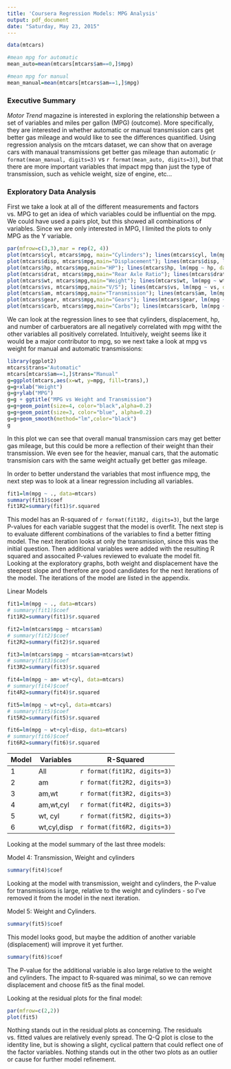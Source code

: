```yaml
---
title: 'Coursera Regression Models: MPG Analysis'
output: pdf_document
date: "Saturday, May 23, 2015"
---
```


```r
data(mtcars)

#mean mpg for automatic
mean_auto=mean(mtcars[mtcars$am==0,]$mpg)

#mean mpg for manual
mean_manual=mean(mtcars[mtcars$am==1,]$mpg)

```
### Executive Summary

*Motor Trend* magazine is interested in exploring the relationship between a set of variables and miles per gallon (MPG) (outcome). More specifically, they are interested in whether automatic or manual transmission cars get better gas mileage and would like to see the differences quantified.  Using regression analysis on the mtcars dataset, we can show that on average cars with manaual transmissions get better gas mileage than automatic (`r format(mean_manual, digits=3)` vs `r format(mean_auto, digits=3)`), but that there are more important variables that impact mpg than just the type of transmission, such as vehicle weight, size of engine, etc... 

### Exploratory Data Analysis
First we take a look at all of the different measurements and factors vs. MPG to get an idea of which variables could be influential on the mpg. We could have used a pairs plot, but this showed all combinations of variables.  Since we are only interested in MPG, I limited the plots to only MPG as the Y variable.  
```r
par(mfrow=c(3,3),mar = rep(2, 4))
plot(mtcars$cyl, mtcars$mpg, main="Cylinders"); lines(mtcars$cyl, lm(mpg ~ cyl, data=mtcars)$fitted, lwd=3, col="green")
plot(mtcars$disp, mtcars$mpg,main="Displacement"); lines(mtcars$disp, lm(mpg ~ disp, data=mtcars)$fitted, lwd=3, col="green")
plot(mtcars$hp, mtcars$mpg,main="HP"); lines(mtcars$hp, lm(mpg ~ hp, data=mtcars)$fitted, lwd=3, col="green")
plot(mtcars$drat, mtcars$mpg,main="Rear Axle Ratio"); lines(mtcars$drat, lm(mpg ~ drat, data=mtcars)$fitted, lwd=3, col="green")
plot(mtcars$wt, mtcars$mpg,main="Weight"); lines(mtcars$wt, lm(mpg ~ wt, data=mtcars)$fitted, lwd=3, col="green")
plot(mtcars$vs, mtcars$mpg,main="V/S"); lines(mtcars$vs, lm(mpg ~ vs, data=mtcars)$fitted, lwd=3, col="green")
plot(mtcars$am, mtcars$mpg,main="Transmission"); lines(mtcars$am, lm(mpg ~ am, data=mtcars)$fitted, lwd=3, col="green")
plot(mtcars$gear, mtcars$mpg,main="Gears"); lines(mtcars$gear, lm(mpg ~ gear, data=mtcars)$fitted, lwd=3, col="green")
plot(mtcars$carb, mtcars$mpg,main="Carbs"); lines(mtcars$carb, lm(mpg ~ carb, data=mtcars)$fitted, lwd=3, col="green")
```

We can look at the regression lines to see that cylinders, displacement, hp, and number of carbuerators are all negatively correlated with mpg witht the other variables all positively correlated. Intuitively, weight seems like it would be a major contributor to mpg, so we next take a look at mpg vs weight for manual and automatic transmissions:  

```r
library(ggplot2)
mtcars$trans="Automatic"
mtcars[mtcars$am==1,]$trans="Manual"
g=ggplot(mtcars,aes(x=wt, y=mpg, fill=trans),)
g=g+xlab("Weight")
g=g+ylab("MPG")
g=g + ggtitle("MPG vs Weight and Transmission")
g=g+geom_point(size=4, color="black",alpha=0.2)
g=g+geom_point(size=3, color="blue", alpha=0.2)
g=g+geom_smooth(method="lm",color="black")
g
```
In this plot we can see that overall manual transmission cars may get better gas mileage, but this could be more a reflection of their weight than their transmission. We even see for the heavier, manual cars, that the automatic transmision cars with the same weight actually get better gas mileage.    

In order to better understand the variables that most influence mpg, the next step was to look at a linear regression including all variables.  
```r
fit1=lm(mpg ~ ., data=mtcars)
summary(fit1)$coef
fit1R2=summary(fit1)$r.squared
```
This model has an R-squared of `r format(fit1R2, digits=3)`, but the large P-values for each variable suggest that the model is overfit.  The next step is to evaluate different combinations of the variables to find a better fitting model.  The next iteration looks at only the transmission, since this was the initial question. Then additional variables were added with the resulting R squared and assocaited P-values reviewed to evaluate the model fit.  Looking at the exploratory graphs, both weight and displacement have the steepest slope and therefore are good candidates for the next iterations of the model. The iterations of the model are listed in the appendix.



Linear Models
```r
fit1=lm(mpg ~ ., data=mtcars)
# summary(fit1)$coef
fit1R2=summary(fit1)$r.squared

fit2=lm(mtcars$mpg ~ mtcars$am)
# summary(fit2)$coef
fit2R2=summary(fit2)$r.squared

fit3=lm(mtcars$mpg ~ mtcars$am+mtcars$wt)
# summary(fit3)$coef
fit3R2=summary(fit3)$r.squared

fit4=lm(mpg ~ am+ wt+cyl, data=mtcars)
# summary(fit4)$coef
fit4R2=summary(fit4)$r.squared

fit5=lm(mpg ~ wt+cyl, data=mtcars)
# summary(fit5)$coef
fit5R2=summary(fit5)$r.squared

fit6=lm(mpg ~ wt+cyl+disp, data=mtcars)
# summary(fit6)$coef
fit6R2=summary(fit6)$r.squared
```
Model   Variables           R-Squared
-----   ---------           ---------
1       All                 `r format(fit1R2, digits=3)`
2       am                  `r format(fit2R2, digits=3)`
3       am,wt               `r format(fit3R2, digits=3)`
4       am,wt,cyl           `r format(fit4R2, digits=3)`
5       wt, cyl             `r format(fit5R2, digits=3)`
6       wt,cyl,disp         `r format(fit6R2, digits=3)`

Looking at the model summary of the last three models:  

Model 4: Transmission, Weight and cylinders  
```r
summary(fit4)$coef
```
Looking at the model with transmission, weight and cylinders, the P-value for transmissions is large, relative to the weight and cylinders - so I've removed it from the model in the next iteration.

Model 5: Weight and Cylinders.  
```r
summary(fit5)$coef
```
This model looks good, but maybe the addition of another variable (displacement) will improve it yet further.  
```r
summary(fit6)$coef
```
The P-value for the additional variable is also large relative to the weight and cylinders.  The impact to R-squared was minimal, so we can remove displacement and choose fit5 as the final model.

Looking at the residual plots for the final model:
```r
par(mfrow=c(2,2))
plot(fit5)
```

Nothing stands out in the residual plots as concerning.  The residuals vs. fitted values are relatively evenly spread. The Q-Q plot is close to the identity line, but is showing a slight, cyclical pattern that could reflect one of the factor variables.  Nothing stands out in the other two plots as an outlier or cause for further model refinement.